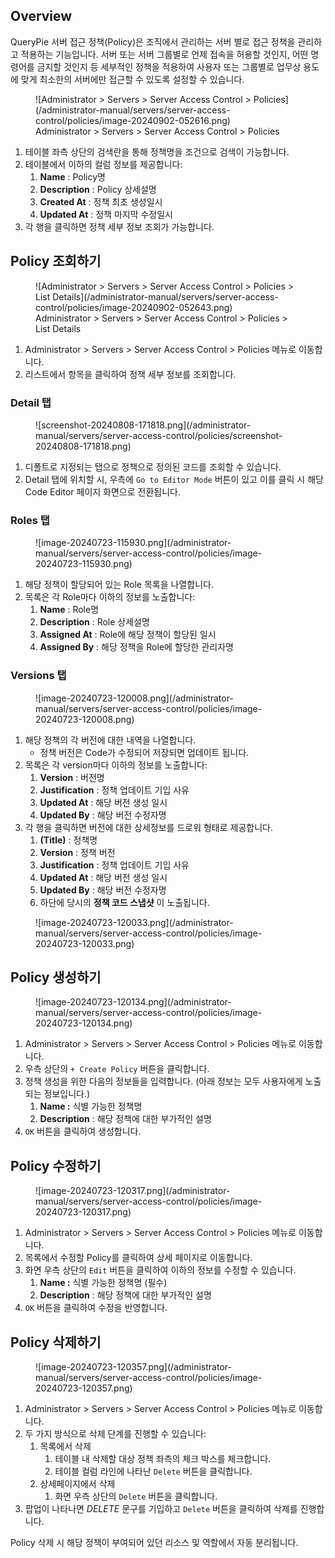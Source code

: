 
## Overview

QueryPie 서버 접근 정책(Policy)은 조직에서 관리하는 서버 별로 접근 정책을 관리하고 적용하는 기능입니다. 서버 또는 서버 그룹별로 언제 접속을 허용할 것인지, 어떤 명령어를 금지할 것인지 등 세부적인 정책을 적용하여 사용자 또는 그룹별로 업무상 용도에 맞게 최소한의 서버에만 접근할 수 있도록 설정할 수 있습니다.

<figure data-layout="center" data-align="center">
![Administrator &gt; Servers &gt; Server Access Control &gt; Policies](/administrator-manual/servers/server-access-control/policies/image-20240902-052616.png)
<figcaption>
Administrator &gt; Servers &gt; Server Access Control &gt; Policies
</figcaption>
</figure>

1. 테이블 좌측 상단의 검색란을 통해 정책명을 조건으로 검색이 가능합니다.
2. 테이블에서 이하의 컬럼 정보를 제공합니다:
    1.  **Name**  : Policy명
    2.  **Description**  : Policy 상세설명
    3.  **Created At**  : 정책 최초 생성일시
    4.  **Updated At** : 정책 마지막 수정일시
3. 각 행을 클릭하면 정책 세부 정보 조회가 가능합니다.


## Policy 조회하기

<figure data-layout="center" data-align="center">
![Administrator &gt; Servers &gt; Server Access Control &gt; Policies &gt; List Details](/administrator-manual/servers/server-access-control/policies/image-20240902-052643.png)
<figcaption>
Administrator &gt; Servers &gt; Server Access Control &gt; Policies &gt; List Details
</figcaption>
</figure>

1. Administrator &gt; Servers &gt; Server Access Control &gt; Policies 메뉴로 이동합니다.
2. 리스트에서 항목을 클릭하여 정책 세부 정보를 조회합니다.

### Detail 탭

<figure data-layout="center" data-align="center">
![screenshot-20240808-171818.png](/administrator-manual/servers/server-access-control/policies/screenshot-20240808-171818.png)
</figure>

1. 디폴트로 지정되는 탭으로 정책으로 정의된 코드를 조회할 수 있습니다.
2. Detail 탭에 위치할 시, 우측에 `Go to Editor Mode` 버튼이 있고 이를 클릭 시 해당 Code Editor 페이지 화면으로 전환됩니다.


### Roles 탭

<figure data-layout="center" data-align="center">
![image-20240723-115930.png](/administrator-manual/servers/server-access-control/policies/image-20240723-115930.png)
</figure>

1. 해당 정책이 할당되어 있는 Role 목록을 나열합니다.
2. 목록은 각 Role마다 이하의 정보를 노출합니다:
    1.  **Name**  : Role명
    2.  **Description**  : Role 상세설명
    3.  **Assigned At**  : Role에 해당 정책이 할당된 일시
    4.  **Assigned By** : 해당 정책을 Role에 할당한 관리자명


### Versions 탭

<figure data-layout="center" data-align="center">
![image-20240723-120008.png](/administrator-manual/servers/server-access-control/policies/image-20240723-120008.png)
</figure>

1. 해당 정책의 각 버전에 대한 내역을 나열합니다.
    * 정책 버전은 Code가 수정되어 저장되면 업데이트 됩니다.
2. 목록은 각 version마다 이하의 정보를 노출합니다:
    1.  **Version**  : 버전명
    2.  **Justification**  : 정책 업데이트 기입 사유
    3.  **Updated At**  : 해당 버전 생성 일시
    4.  **Updated By**  : 해당 버전 수정자명
3. 각 행을 클릭하면 버전에 대한 상세정보를 드로워 형태로 제공합니다.
    1.  **(Title)**  : 정책명
    2.  **Version**  : 정책 버전
    3.  **Justification**  : 정책 업데이트 기입 사유
    4.  **Updated At**  : 해당 버전 생성 일시
    5.  **Updated By**  : 해당 버전 수정자명
    6. 하단에 당시의  **정책 코드 스냅샷** 이 노출됩니다.

<figure data-layout="center" data-align="center">
![image-20240723-120033.png](/administrator-manual/servers/server-access-control/policies/image-20240723-120033.png)
</figure>


## Policy 생성하기

<figure data-layout="left" data-align="left">
![image-20240723-120134.png](/administrator-manual/servers/server-access-control/policies/image-20240723-120134.png)
</figure>

1. Administrator &gt; Servers &gt; Server Access Control &gt; Policies 메뉴로 이동합니다.
2. 우측 상단의 `+ Create Policy` 버튼을 클릭합니다.
3. 정책 생성을 위한 다음의 정보들을 입력합니다. (아래 정보는 모두 사용자에게 노출되는 정보입니다.)
    1.  **Name :** 식별 가능한 정책명
    2.  **Description** : 해당 정책에 대한 부가적인 설명
4. `OK` 버튼을 클릭하여 생성합니다.


## Policy 수정하기

<figure data-layout="left" data-align="left">
![image-20240723-120317.png](/administrator-manual/servers/server-access-control/policies/image-20240723-120317.png)
</figure>

1. Administrator &gt; Servers &gt; Server Access Control &gt; Policies 메뉴로 이동합니다.
2. 목록에서 수정할 Policy를 클릭하여 상세 페이지로 이동합니다.
3. 화면 우측 상단의 `Edit` 버튼을 클릭하여 이하의 정보를 수정할 수 있습니다.
    1.  **Name :** 식별 가능한 정책명 (필수)
    2.  **Description** : 해당 정책에 대한 부가적인 설명
4. `OK` 버튼을 클릭하여 수정을 반영합니다.


## Policy 삭제하기

<figure data-layout="left" data-align="left">
![image-20240723-120357.png](/administrator-manual/servers/server-access-control/policies/image-20240723-120357.png)
</figure>

1. Administrator &gt; Servers &gt; Server Access Control &gt; Policies 메뉴로 이동합니다.
2. 두 가지 방식으로 삭제 단계를 진행할 수 있습니다:
    1. 목록에서 삭제
        1. 테이블 내 삭제할 대상 정책 좌측의 체크 박스를 체크합니다.
        2. 테이블 컬럼 라인에 나타난 `Delete` 버튼을 클릭합니다.
    2. 상세페이지에서 삭제
        1. 화면 우측 상단의 `Delete` 버튼을 클릭합니다.
3. 팝업이 나타나면  *DELETE*  문구를 기입하고 `Delete` 버튼을 클릭하여 삭제를 진행합니다.

<Callout type="important">
Policy 삭제 시 해당 정책이 부여되어 있던 리소스 및 역할에서 자동 분리됩니다.
</Callout>
